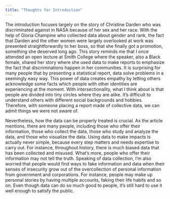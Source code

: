 ```yaml
---
title: "Thoughts for Introduction"
---
```


The introduction focuses largely on the story of Christine Darden who was discriminated against in NASA because of her sex and her race. With the help of Gloria Champine who collected data about gender and rank, the fact that Darden and the other women were largely overlooked at work was presented straightforwardly to her boss, so that she finally got a promotion, something she deserved long ago. This story reminds me that I once attended an open lecture at Smith College where the speaker, also a Black female, shared her story where she used data to make reports to emphasize the fact that discriminations happen in her communities. It is surprising for many people that by presenting a statistical report, data solve problems in a seemingly easy way. This power of data creates empathy by letting others acknowledge some facts which people with other identities are experiencing at the moment. With intersectionality, what I think about is that people are divided into tiny circles where they are alike. It’s difficult to understand others with different social backgrounds and hobbies. Therefore, with someone placing a report made of collective data, we can admit things we were not aware of.

Nevertheless, how the data can be properly treated is crucial. As the article mentions, there are many people, including those who offer their information, those who collect the data, those who study and analyze the data, and those who visualize the data. Using data to make impacts is actually never simple, because every step matters and needs expertise to carry out. For instance, throughout history, there is much biased data that has been collected and misused. What’s more, people who offer their information may not tell the truth. Speaking of data collection, I’m also worried that people would find ways to fake information and data when their senses of insecurity grow out of the overcollection of personal information from government and corporations. For instance, people may make up personal stories by having multiple accounts, faking their life habits and so on. Even though data can do so much good to people, it’s still hard to use it well enough to satisfy the public.

